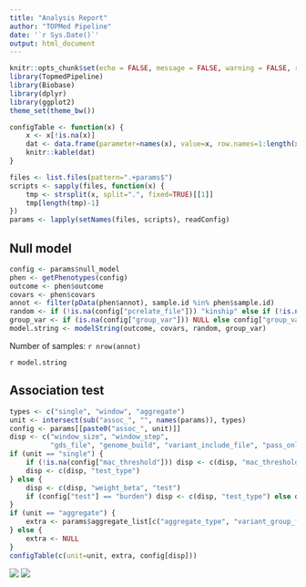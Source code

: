 ```yaml
---
title: "Analysis Report"
author: "TOPMed Pipeline"
date: '`r Sys.Date()`'
output: html_document
---
```


```r
knitr::opts_chunk$set(echo = FALSE, message = FALSE, warning = FALSE, results = "hide")
library(TopmedPipeline)
library(Biobase)
library(dplyr)
library(ggplot2)
theme_set(theme_bw())

configTable <- function(x) {
    x <- x[!is.na(x)]
    dat <- data.frame(parameter=names(x), value=x, row.names=1:length(x))
    knitr::kable(dat)
}
```

```r
files <- list.files(pattern=".+params$")
scripts <- sapply(files, function(x) {
    tmp <- strsplit(x, split=".", fixed=TRUE)[[1]]
    tmp[length(tmp)-1]
})
params <- lapply(setNames(files, scripts), readConfig)
```

## Null model

```r
config <- params$null_model
phen <- getPhenotypes(config)
outcome <- phen$outcome
covars <- phen$covars
annot <- filter(pData(phen$annot), sample.id %in% phen$sample.id)
random <- if (!is.na(config["pcrelate_file"])) "kinship" else if (!is.na(config["grm_file"])) "grm" else NULL
group_var <- if (is.na(config["group_var"])) NULL else config["group_var"]
model.string <- modelString(outcome, covars, random, group_var)
```

Number of samples: `r nrow(annot)`

`r model.string`



## Association test

```r
types <- c("single", "window", "aggregate")
unit <- intersect(sub("assoc_", "", names(params)), types)
config <- params[[paste0("assoc_", unit)]]
disp <- c("window_size", "window_step",
          "gds_file", "genome_build", "variant_include_file", "pass_only", "alt_freq_range")
if (unit == "single") {
    if (!is.na(config["mac_threshold"])) disp <- c(disp, "mac_threshold") else disp <- c(disp, "maf_threshold")
    disp <- c(disp, "test_type")
} else {
    disp <- c(disp, "weight_beta", "test")
    if (config["test"] == "burden") disp <- c(disp, "test_type") else disp <- c(disp, "pval_skat", "rho")
}
if (unit == "aggregate") {
    extra <- params$aggregate_list[c("aggregate_type", "variant_group_file")]
} else {
    extra <- NULL
}
configTable(c(unit=unit, extra, config[disp]))
```


![](`r params$assoc_plots["out_file_qq"]`)
![](`r params$assoc_plots["out_file_manh"]`)
